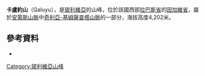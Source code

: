 {{Coord|16|37|39|S|68|38|2|W|display=title}}

'''卡盧約山'''（Qaluyu），是[[玻利維亞|玻利維亞]]的山峰，位於該國西部[[拉巴斯省|拉巴斯省]]的[[因加維省|因加維省]]，屬於[[安第斯山脈|安第斯山脈]]中[[奇利亞-基姆薩查塔山脈|奇利亞-基姆薩查塔山脈]]的一部分，海拔高度4,202米。

==參考資料==
*{{cite web|url=http://www.ine.gob.bo/publicaciones/visorPdf.aspx?Codigo=020803&tipo=1|title=Tiawanacu|author=<!--Staff writer(s); no by-line.-->|date=|website=|publisher=INE, Bolivia|accessdate=October 26, 2014|deadurl=yes|archiveurl=https://web.archive.org/web/20141023083149/http://www.ine.gob.bo/publicaciones/visorPdf.aspx?Codigo=020803&tipo=1|archivedate=2014年10月23日}}

{{Bolivia-geo-stub}}
[[Category:玻利維亞山峰|Category:玻利維亞山峰]]